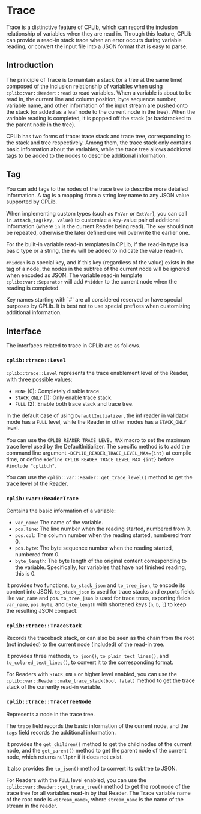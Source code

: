 
# Trace

Trace is a distinctive feature of CPLib, which can record the inclusion relationship of variables when they are read in. Through this feature, CPLib can provide a read-in stack trace when an error occurs during variable reading, or convert the input file into a JSON format that is easy to parse.

## Introduction

The principle of Trace is to maintain a stack (or a tree at the same time) composed of the inclusion relationship of variables when using `cplib::var::Reader::read` to read variables. When a variable is about to be read in, the current line and column position, byte sequence number, variable name, and other information of the input stream are pushed onto the stack (or added as a leaf node to the current node in the tree). When the variable reading is completed, it is popped off the stack (or backtracked to the parent node in the tree).

CPLib has two forms of trace: trace stack and trace tree, corresponding to the stack and tree respectively. Among them, the trace stack only contains basic information about the variables, while the trace tree allows additional tags to be added to the nodes to describe additional information.

## Tag

You can add tags to the nodes of the trace tree to describe more detailed information. A tag is a mapping from a string key name to any JSON value supported by CPLib.

When implementing custom types (such as `FnVar` or `ExtVar`), you can call `in.attach_tag(key, value)` to customize a key-value pair of additional information (where `in` is the current Reader being read). The `key` should not be repeated, otherwise the later defined one will overwrite the earlier one.

For the built-in variable read-in templates in CPLib, if the read-in type is a basic type or a string, the `#v` will be added to indicate the value read-in.

`#hidden` is a special key, and if this key (regardless of the value) exists in the tag of a node, the nodes in the subtree of the current node will be ignored when encoded as JSON. The variable read-in template `cplib::var::Separator` will add `#hidden` to the current node when the reading is completed.

<Callout type="warning">
  Key names starting with `#` are all considered reserved or have special purposes by CPLib. It is
  best not to use special prefixes when customizing additional information.
</Callout>

## Interface

The interfaces related to trace in CPLib are as follows.

### `cplib::trace::Level`

`cplib::trace::Level` represents the trace enablement level of the Reader, with three possible values:

- `NONE` (0): Completely disable trace.
- `STACK_ONLY` (1): Only enable trace stack.
- `FULL` (2): Enable both trace stack and trace tree.

In the default case of using `DefaultInitializer`, the inf reader in validator mode has a `FULL` level, while the Reader in other modes has a `STACK_ONLY` level.

You can use the `CPLIB_READER_TRACE_LEVEL_MAX` macro to set the maximum trace level used by the DefaultInitializer. The specific method is to add the command line argument `-DCPLIB_READER_TRACE_LEVEL_MAX={int}` at compile time, or define `#define CPLIB_READER_TRACE_LEVEL_MAX {int}` before `#include "cplib.h"`.

You can use the `cplib::var::Reader::get_trace_level()` method to get the trace level of the Reader.

### `cplib::var::ReaderTrace`

Contains the basic information of a variable:

- `var_name`: The name of the variable.
- `pos.line`: The line number when the reading started, numbered from 0.
- `pos.col`: The column number when the reading started, numbered from 0.
- `pos.byte`: The byte sequence number when the reading started, numbered from 0.
- `byte_length`: The byte length of the original content corresponding to the variable. Specifically, for variables that have not finished reading, this is 0.

It provides two functions, `to_stack_json` and `to_tree_json`, to encode its content into JSON. `to_stack_json` is used for trace stacks and exports fields like `var_name` and `pos`. `to_tree_json` is used for trace trees, exporting fields `var_name`, `pos.byte`, and `byte_length` with shortened keys (`n`, `b`, `l`) to keep the resulting JSON compact.

### `cplib::trace::TraceStack`

Records the traceback stack, or can also be seen as the chain from the root (not included) to the current node (included) of the read-in tree.

It provides three methods, `to_json()`, `to_plain_text_lines()`, and `to_colored_text_lines()`, to convert it to the corresponding format.

For Readers with `STACK_ONLY` or higher level enabled, you can use the `cplib::var::Reader::make_trace_stack(bool fatal)` method to get the trace stack of the currently read-in variable.

### `cplib::trace::TraceTreeNode`

Represents a node in the trace tree.

The `trace` field records the basic information of the current node, and the `tags` field records the additional information.

It provides the `get_children()` method to get the child nodes of the current node, and the `get_parent()` method to get the parent node of the current node, which returns `nullptr` if it does not exist.

It also provides the `to_json()` method to convert its subtree to JSON.

For Readers with the `FULL` level enabled, you can use the `cplib::var::Reader::get_trace_tree()` method to get the root node of the trace tree for all variables read-in by that Reader. The Trace variable name of the root node is `<stream_name>`, where `stream_name` is the name of the stream in the reader.
